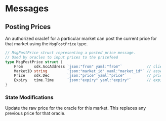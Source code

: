 # Messages

## Posting Prices

An authorized oraclef for a particular market can post the current price for that market using the `MsgPostPrice` type.

```go
// MsgPostPrice struct representing a posted price message.
// Used by oracles to input prices to the pricefeed
type MsgPostPrice struct {
	From     sdk.AccAddress `json:"from" yaml:"from"`           // client that sent in this address
	MarketID string         `json:"market_id" yaml:"market_id"` // asset code used by exchanges/api
	Price    sdk.Dec        `json:"price" yaml:"price"`         // price in decimal (max precision 18)
	Expiry   time.Time      `json:"expiry" yaml:"expiry"`       // expiry time
}
```

### State Modifications

Update the raw price for the oracle for this market. This replaces any previous price for that oracle.
